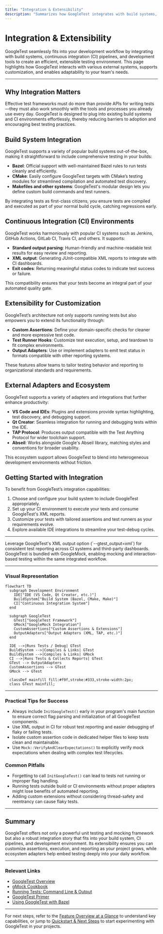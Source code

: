 ```yaml
---
title: "Integration & Extensibility"
description: "Summarizes how GoogleTest integrates with build systems, continuous integration environments, and other development tools. Highlights extensibility for custom assertions, test runners, and the role of external adapters (e.g., VS Code, Qt, TAP protocol, Abseil)."
---
```


# Integration & Extensibility

GoogleTest seamlessly fits into your development workflow by integrating with build systems, continuous integration (CI) pipelines, and development tools to create an efficient, extensible testing environment. This page highlights how GoogleTest interacts with various external systems, supports customization, and enables adaptability to your team's needs.

---

## Why Integration Matters

Effective test frameworks must do more than provide APIs for writing tests—they must also work smoothly with the tools and processes you already use every day. GoogleTest is designed to plug into existing build systems and CI environments effortlessly, thereby reducing barriers to adoption and encouraging best testing practices.


## Build System Integration

GoogleTest supports a variety of popular build systems out-of-the-box, making it straightforward to include comprehensive testing in your builds:

- **Bazel**: Official support with well-maintained Bazel rules to run tests cleanly and efficiently.
- **CMake**: Easily configure GoogleTest targets with CMake’s testing modules for streamlined compilation and automated test discovery.
- **Makefiles and other systems**: GoogleTest's modular design lets you define custom build commands and test runners.

By integrating tests as first-class citizens, you ensure tests are compiled and executed as part of your normal build cycle, catching regressions early.


## Continuous Integration (CI) Environments

GoogleTest works harmoniously with popular CI systems such as Jenkins, GitHub Actions, GitLab CI, Travis CI, and others. It supports:

- **Standard output parsing**: Human-friendly and machine-readable test results for easy review and reporting.
- **XML output**: Generating JUnit-compatible XML reports to integrate with CI dashboards.
- **Exit codes**: Returning meaningful status codes to indicate test success or failure.

This compatibility ensures that your tests become an integral part of your automated quality gate.


## Extensibility for Customization

GoogleTest’s architecture not only supports running tests but also empowers you to extend its functionality through:

- **Custom Assertions**: Define your domain-specific checks for cleaner and more expressive test code.
- **Test Runner Hooks**: Customize test execution, setup, and teardown to fit complex environments.
- **Output Adapters**: Use or implement adapters to emit test status in formats compatible with other reporting systems.

These features allow teams to tailor testing behavior and reporting to organizational standards and requirements.


## External Adapters and Ecosystem

GoogleTest supports a variety of adapters and integrations that further enhance productivity:

- **VS Code and IDEs**: Plugins and extensions provide syntax highlighting, test discovery, and debugging support.
- **Qt Creator**: Seamless integration for running and debugging tests within the IDE.
- **TAP Protocol**: Produces output compatible with the Test Anything Protocol for wider toolchain support.
- **Abseil**: Works alongside Google's Abseil library, matching styles and conventions for broader usability.

This ecosystem support allows GoogleTest to blend into heterogeneous development environments without friction.


## Getting Started with Integration

To benefit from GoogleTest’s integration capabilities:

1. Choose and configure your build system to include GoogleTest appropriately.
2. Set up your CI environment to execute your tests and consume GoogleTest's XML reports.
3. Customize your tests with tailored assertions and test runners as your requirements evolve.
4. Explore available IDE integrations to streamline your test-debug cycles.

---

<Callout title="Tip">
Leverage GoogleTest's XML output option (`--gtest_output=xml`) for consistent test reporting across CI systems and third-party dashboards.
</Callout>

<Callout title="Note">
GoogleTest is bundled with GoogleMock, enabling mocking and interaction-based testing within the same integrated workflow.
</Callout>

---

### Visual Representation

```mermaid
flowchart TD
  subgraph Development Environment
    IDE["IDE (VS Code, Qt Creator, etc.)"]
    BuildSystem["Build System (Bazel, CMake, Make)"]
    CI["Continuous Integration System"]
  end

  subgraph GoogleTest
    GTest["GoogleTest Framework"]
    GMock["GoogleMock Integration"]
    CustomAssertions["Custom Assertions & Extensions"]
    OutputAdapters["Output Adapters (XML, TAP, etc.)"]
  end

  IDE -->|Runs Tests / Debug| GTest
  BuildSystem -->|Compiles & Links| GTest
  BuildSystem -->|Compiles & Links| GMock
  CI -->|Runs Tests & Collects Reports| GTest
  GTest --> OutputAdapters
  CustomAssertions --> GTest
  GMock --> GTest

  classDef mainfill fill:#f9f,stroke:#333,stroke-width:2px;
  class GTest mainfill;
```

---

### Practical Tips for Success

- Always include `InitGoogleTest()` early in your program's main function to ensure correct flag parsing and initialization of all GoogleTest components.
- Use XML output in CI for robust test reporting and easier debugging of flaky or failing tests.
- Isolate custom assertion code in dedicated helper files to keep tests clean and maintainable.
- Use `Mock::VerifyAndClearExpectations()` to explicitly verify mock expectations when dealing with complex test lifecycles.

### Common Pitfalls

- Forgetting to call `InitGoogleTest()` can lead to tests not running or improper flag handling.
- Running tests outside build or CI environments without proper adapters might lose benefits of automated reporting.
- Adding custom extensions without considering thread-safety and reentrancy can cause flaky tests.


---

## Summary

GoogleTest offers not only a powerful unit testing and mocking framework but also a robust integration story that fits into your build system, CI pipelines, and development environment. Its extensibility ensures you can customize assertions, execution, and reporting as your project grows, while ecosystem adapters help embed testing deeply into your daily workflow.


---

### Relevant Links

- [GoogleTest Overview](https://google.github.io/googletest/overview.html)
- [gMock Cookbook](https://google.github.io/googletest/gmock_cook_book.html)
- [Running Tests: Command Line & Output](https://google.github.io/googletest/running-tests.html)
- [GoogleTest Primer](https://google.github.io/googletest/primer.html)
- [Using GoogleTest with Bazel](https://docs.bazel.build/versions/main/test-encyclopedia.html#googletest)


---

For next steps, refer to the [Feature Overview at a Glance](/overview/architecture-core-concepts/feature-glance) to understand key capabilities, or jump to [Quickstart & Next Steps](/overview/introduction-getting-started/quickstart-navigation) to start experimenting with GoogleTest in your projects.
